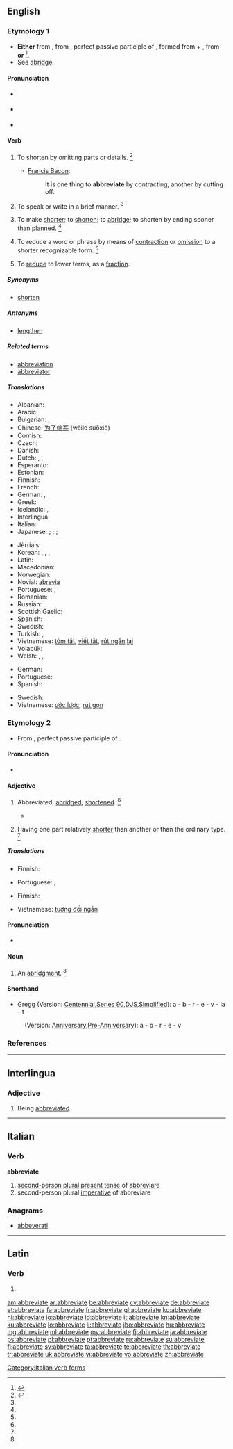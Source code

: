 ==English==

===Etymology 1===
* '''Either''' from {{etyl|enm}} {{term|abbreviaten|lang=enm}}, from {{etyl|la}} {{term|abbreviatus|abbreviātus|lang=la}}, perfect passive participle of {{term|abbrevio|abbreviō|to shorten|lang=la}}, formed from {{term|ad|lang=la}} + {{term|brevio|breviō|shorten|lang=la}}, from {{term|brevis||short|lang=la}} '''or''' {{back-form|abbreviation}}<ref>{{reference-book | last = Dobbie | first = Elliott K. | coauthors = Dunmore, C. William, et al. | editor = Barnhart, Robert K.| title = Chambers Dictionary of Etymology | origyear = 1998 | year = 2004 | publisher = Chambers Harrap Publishers Ltd | location = Edinburgh, Scotland | isbn =0550142304 | pages = 2}}</ref>.
* See [[abridge]].

====Pronunciation====
* {{a|RP}} {{IPA|/ə.ˈbriː.vi.eɪt/}}
* {{a|GenAm}} {{IPA|/əˈbri.vi.eɪt/|}}
* {{audio|en-us-abbreviate.ogg|Audio (US)}}

====Verb====
{{en-verb|abbreviat|ing}}

# {{obsolete|transitive}} To shorten by omitting parts or details. {{defdate|Attested from around (1350 to 1470) until the late 17<sup>th</sup> century.}}<ref name=SOED>{{reference-book | last =| first = | authorlink =  | coauthors =  | editor =Brown, Lesley  | others =  | title = The Shorter Oxford English Dictionary | origdate =  | origyear = 1933| origmonth =  | url =  | format =  | accessdate =  | accessyear =  | accessmonth =  | edition = 5th | date =  | year =2003| month =  | publisher =Oxford University Press  | location =Oxford, UK | language =  | id =  | doi = | isbn =978-0-19-860575-7 | lccn = | ol = | pages =3| chapter =  | chapterurl =  | quote =}}</ref>
#* {{rfdate}} [[w:Francis Bacon|Francis Bacon]]:
#*: It is one thing to '''abbreviate''' by contracting, another by cutting off.
# {{obsolete|intransitive}} To speak or write in a brief manner. {{defdate|Attested from the late 16<sup>th</sup> century until the early 17<sup>th</sup> century.}}<ref name=SOED/>
# {{transitive}} To make [[short]]er; to [[shorten]]; to [[abridge]]; to shorten by ending sooner than planned. {{defdate|First attested from around (1350 to 1470).}}<ref name=SOED/>
# {{transitive}} To reduce a word or phrase by means of [[contraction]] or [[omission]] to a shorter recognizable form. {{defdate|First attested in the late 16<sup>th</sup> century.}}<ref name=SOED/>
# {{transitive|mathematics}} To [[reduce]] to lower terms, as a [[fraction]].

=====Synonyms=====
* [[shorten]]

=====Antonyms=====
* [[lengthen]]

=====Related terms=====
* [[abbreviation]]
* [[abbreviator]]

=====Translations=====
{{trans-top|to make shorter}}
* Albanian: {{t-|sq|shkurtoj}}
* Arabic: {{t+|ar|اختصر|alt=إخْتَصَرَ|tr=’ikhtáʂara}}
* Bulgarian: {{t+|bg|съкращавам}}, {{t+|bg|скъсявам}}
* Chinese: [[为了缩写]] (wèile suōxiě)
* Cornish: {{t-|kw|berrhe}}
* Czech: {{t+|cs|zkrátit}}
* Danish: {{t-|da|forkorte}}
* Dutch: {{t+|nl|afkorten}}, {{t+|nl|verkorten}}, {{t-|nl|inkorten}}
* Esperanto: {{t-|eo|mallongigi}}
* Estonian: {{t-|et|lühendama}}
* Finnish: {{t+|fi|lyhentää}}
* French: {{t+|fr|abréger}}
* German: {{t+|de|kürzen}}, {{t-|de|abkürzen}}
* Greek: {{t-|el|συντομέυω|tr=syndomévo}}
* Icelandic: {{t+|is|skammstafa}}, {{t-|is|stytta}}
* Interlingua: {{t+|ia|abbreviar}}
* Italian: {{t+|it|abbreviare}}
* Japanese: {{t|ja|alt=省略する|省略|tr=shōryaku suru}}; {{t|ja|alt=短縮する|短縮|tr=tanshuku suru}}; {{t|ja|略す|tr=ryakusu}}; {{t|ja|alt=短くする|短い|tr=mijikaku suru}}
{{trans-mid}}
* Jèrriais: {{tø|roa-jer|rap'tichi}}
* Korean: {{t+|ko|생략하다|tr=省略하다, saengnyakhada|sc=Hang}}, {{t+|ko|약하다|tr=略하다, yakhada|sc=Hang}}, {{t-|ko|약생하다|tr=略省하다, yaksaenghada|sc=Hang}}, {{t-|ko|단축하다|tr=短縮하다, danchukhada|sc=Hang}}
* Latin: {{t-|la|abbrevio|alt=abbreviō}}
* Macedonian: {{t-|mk|скратува|tr=skratuva}}
* Norwegian: {{t-|no|forkorte}}
* Novial: [[abrevia]]
* Portuguese: {{t+|pt|abreviar}}, {{t+|pt|encurtar}}
* Romanian: {{t-|ro|scurta}}
* Russian: {{t+|ru|сокращать|tr=sokraščát’}}
* Scottish Gaelic: {{t-|gd|giorraich}}
* Spanish: {{t+|es|abreviar}}
* Swedish: {{t+|sv|förkorta}}
* Turkish: {{t+|tr|kısaltmak}}, {{t-|tr|ihtisar etmek}}
* Vietnamese: [[tóm tắt]], [[viết tắt]], [[rút ngắn]] [[lại]]
* Volapük: {{t+|vo|brefükön}}
* Welsh: {{t+|cy|byrhau}}, {{t+|cy|cwtogi}}, {{t-|cy|talfyrru}}
{{trans-bottom}}

{{trans-top|to reduce to lower terms}}
* German: {{t+|de|kürzen}}
* Portuguese: {{t+|pt|abreviar}}
* Spanish: {{t-|es|simplificar}}
{{trans-mid}}
* Swedish: {{t+|sv|förkorta}}
* Vietnamese: [[ước lược]], [[rút gọn]]
{{trans-bottom}}

===Etymology 2===
* From {{etyl|LL.}} {{term|abbreviatus|abbreviātus|lang=la}}, perfect passive participle of {{term|abbrevio|abbreviō|abbreviate|lang=la}}.

====Pronunciation====
* {{a|GenAm}} {{IPA|/əˈbri.vi.ət/|/əˈbri.vi.eɪt/|}}

====Adjective====
{{en-adj}}

# {{obsolete}} Abbreviated; [[abridge]]d; [[shorten]]ed. {{defdate|Attested from around (1350 to 1470) until the late 17<sup>th</sup> century}}<ref name=SOED/>
#* {{quote-book|title=The philology of the English tongue|passage=The '''abbreviate''' form has never been able to recover that shock.|author={{w|J. J. Earle}}|year=1892}}
# {{biology}} Having one part relatively [[shorter]] than another or than the ordinary type. {{defdate|First attested in the mid 19<sup>th</sup> century.}}<ref name=SOED/>

=====Translations=====
{{trans-top|abbreviated, abridged}}
* Finnish: {{t-|fi|lyhennetty}}
{{trans-mid}}
* Portuguese: {{t-|pt|abreviado}}, {{t-|pt|encurtado}}
{{trans-bottom}}

{{trans-top|biology: having one part relatively shorter}}
* Finnish: {{t-|fi|lyhentynyt}}
{{trans-mid}}
* Vietnamese: [[tương đối ngắn]]
{{trans-bottom}}

====Pronunciation====
* {{a|US}} {{IPA|/əˈbri.vi.eɪt/}}

====Noun====
{{en-noun}}

# {{obsolete}} An [[abridgment]]. {{defdate|Mid 16<sup>th</sup> century.}}<ref name=SOED/>

====Shorthand====
* Gregg (Version: [http://en.wikipedia.org/wiki/Gregg_Shorthand#Centennial_Gregg_Shorthand Centennial],[http://en.wikipedia.org/wiki/Gregg_Shorthand#Series_90_Gregg_Shorthand Series 90],[http://en.wikipedia.org/wiki/Gregg_Shorthand#Diamond_Jubilee_Gregg_Shorthand DJS],[http://en.wikipedia.org/wiki/Gregg_Shorthand#Simplified_Gregg_Shorthand Simplified]): a - b - r - e - v - ia - t
: (Version: [http://en.wikipedia.org/wiki/Gregg_Shorthand#Anniversary_Gregg_Shorthand Anniversary],[http://en.wikipedia.org/wiki/Gregg_Shorthand#Pre-Anniversary_Gregg_Shorthand Pre-Anniversary]): a - b - r - e - v

===References===
<references/>

----

==Interlingua==

===Adjective===
{{ia-adj}}

# Being [[abbreviated]].

----

==Italian==

===Verb===
'''abbreviate'''

# [[second-person plural]] [[present tense]] of [[abbreviare]]
# second-person plural [[imperative]] of abbreviare

===Anagrams===

* [[abbeverati#Italian|abbeverati]]

[[Category:Italian verb forms]]

----

==Latin==

===Verb===
{{la-verb-form|abbreviāte}}

# {{conjugation of|abbrevio|abbreviō|2|p|pres|act|imp|lang=la}}

[[am:abbreviate]]
[[ar:abbreviate]]
[[be:abbreviate]]
[[cy:abbreviate]]
[[de:abbreviate]]
[[et:abbreviate]]
[[fa:abbreviate]]
[[fr:abbreviate]]
[[gl:abbreviate]]
[[ko:abbreviate]]
[[hi:abbreviate]]
[[io:abbreviate]]
[[id:abbreviate]]
[[it:abbreviate]]
[[kn:abbreviate]]
[[ku:abbreviate]]
[[lo:abbreviate]]
[[li:abbreviate]]
[[jbo:abbreviate]]
[[hu:abbreviate]]
[[mg:abbreviate]]
[[ml:abbreviate]]
[[my:abbreviate]]
[[fj:abbreviate]]
[[ja:abbreviate]]
[[ps:abbreviate]]
[[pl:abbreviate]]
[[pt:abbreviate]]
[[ru:abbreviate]]
[[su:abbreviate]]
[[fi:abbreviate]]
[[sv:abbreviate]]
[[ta:abbreviate]]
[[te:abbreviate]]
[[th:abbreviate]]
[[tr:abbreviate]]
[[uk:abbreviate]]
[[vi:abbreviate]]
[[vo:abbreviate]]
[[zh:abbreviate]]